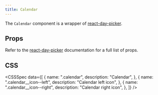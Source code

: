 ```yaml
---
title: Calendar
---
```


The `Calendar` component is a wrapper of [react-day-picker](https://react-day-picker.js.org/).

<Preview name="Calendar" />

## Props

Refer to the [react-day-picker](https://react-day-picker.js.org/) documentation for a full list of props.

## CSS

<CSSSpec
  data={[
    {
      name: ".calendar",
      description: "Calendar",
    },
    {
      name: ".calendar__icon--left",
      description: "Calendar left icon",
    },
    {
      name: ".calendar__icon--right",
      description: "Calendar right icon",
    },
  ]}
/>
